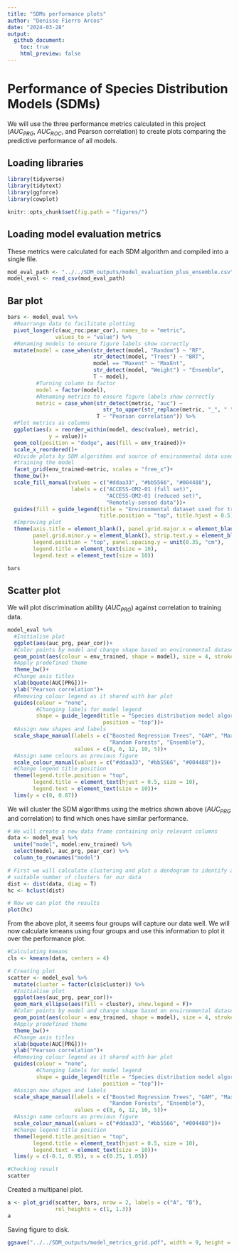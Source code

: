 ```yaml
---
title: "SDMs performance plots"
author: "Denisse Fierro Arcos"
date: "2024-03-28"
output: 
  github_document:
    toc: true
    html_preview: false
---
```


# Performance of Species Distribution Models (SDMs)
We will use the three performance metrics calculated in this project ($AUC_{PRG}$, $AUC_{ROC}$, and Pearson correlation) to create plots comparing the predictive performance of all models. 
  
## Loading libraries
  
```r
library(tidyverse)
library(tidytext)
library(ggforce)
library(cowplot)
```

```r
knitr::opts_chunk$set(fig.path = "figures/") 
```


## Loading model evaluation metrics
These metrics were calculated for each SDM algorithm and compiled into a single file.  
  
```r
mod_eval_path <- "../../SDM_outputs/model_evaluation_plus_ensemble.csv"
model_eval <- read_csv(mod_eval_path) 
```
  
## Bar plot
  
```r
bars <- model_eval %>% 
  #Rearrange data to facilitate plotting
  pivot_longer(c(auc_roc:pear_cor), names_to = "metric", 
               values_to = "value") %>% 
  #Renaming models to ensure figure labels show correctly
  mutate(model = case_when(str_detect(model, "Random") ~ "RF",
                           str_detect(model, "Trees") ~ "BRT",
                           model == "Maxent" ~ "MaxEnt",
                           str_detect(model, "Weight") ~ "Ensemble",
                           T ~ model),
         #Turning column to factor
         model = factor(model),
         #Renaming metrics to ensure figure labels show correctly
         metric = case_when(str_detect(metric, "auc") ~ 
                              str_to_upper(str_replace(metric, "_", " ")),
                            T ~ "Pearson correlation")) %>%
  #Plot metrics as columns
  ggplot(aes(x = reorder_within(model, desc(value), metric),
             y = value))+
  geom_col(position = "dodge", aes(fill = env_trained))+
  scale_x_reordered()+
  #Divide plots by SDM algorithms and source of environmental data used for 
  #training the model
  facet_grid(env_trained~metric, scales = "free_x")+
  theme_bw()+
  scale_fill_manual(values = c("#ddaa33", "#bb5566", "#004488"),
                    labels = c("ACCESS-OM2-01 (full set)",
                               "ACCESS-OM2-01 (reduced set)",
                               "Remotely-sensed data"))+
  guides(fill = guide_legend(title = "Environmental dataset used for training",
                             title.position = "top", title.hjust = 0.5))+
  #Improving plot
  theme(axis.title = element_blank(), panel.grid.major.x = element_blank(),
        panel.grid.minor.y = element_blank(), strip.text.y = element_blank(),
        legend.position = "top", panel.spacing.y = unit(0.35, "cm"), 
        legend.title = element_text(size = 10), 
        legend.text = element_text(size = 10))

bars
```
  
## Scatter plot
We will plot discrimination ability ($AUC_{PRG}$) against correlation to training data.  
  
```r
model_eval %>%
  #Initialise plot
  ggplot(aes(auc_prg, pear_cor))+
  #Color points by model and change shape based on environmental dataset
  geom_point(aes(colour = env_trained, shape = model), size = 4, stroke = 1)+
  #Apply predefined theme
  theme_bw()+
  #Change axis titles
  xlab(bquote(AUC[PRG]))+
  ylab("Pearson correlation")+
  #Removing colour legend as it shared with bar plot
  guides(colour = "none",
         #Changing labels for model legend
         shape = guide_legend(title = "Species distribution model algorithm",
                              position = "top"))+
  #Assign new shapes and labels
  scale_shape_manual(labels = c("Boosted Regression Trees", "GAM", "MaxEnt",
                                "Random Forests", "Ensemble"),
                     values = c(8, 6, 12, 10, 5))+
  #Assign same colours as previous figure
  scale_colour_manual(values = c("#ddaa33", "#bb5566", "#004488"))+
  #Change legend title position
  theme(legend.title.position = "top", 
        legend.title = element_text(hjust = 0.5, size = 10), 
        legend.text = element_text(size = 10))+
  lims(y = c(0, 0.87))
```
  
We will cluster the SDM algorithms using the metrics shown above ($AUC_{PRG}$ and correlation) to find which ones have similar performance.  
  
```r
# We will create a new data frame containing only relevant columns
data <- model_eval %>% 
  unite("model", model:env_trained) %>% 
  select(model, auc_prg, pear_cor) %>% 
  column_to_rownames("model")

# First we will calculate clustering and plot a dendogram to identify a 
# suitable number of clusters for our data
dist <- dist(data, diag = T)
hc <- hclust(dist)

# Now we can plot the results
plot(hc)
```
  
From the above plot, it seems four groups will capture our data well. We will now calculate kmeans using four groups and use this information to plot it over the performance plot.  
  
```r
#Calculating kmeans
cls <- kmeans(data, centers = 4)

# Creating plot
scatter <- model_eval %>%
  mutate(cluster = factor(cls$cluster)) %>%
  #Initialise plot
  ggplot(aes(auc_prg, pear_cor))+
  geom_mark_ellipse(aes(fill = cluster), show.legend = F)+
  #Color points by model and change shape based on environmental dataset
  geom_point(aes(colour = env_trained, shape = model), size = 4, stroke = 1)+
  #Apply predefined theme
  theme_bw()+
  #Change axis titles
  xlab(bquote(AUC[PRG]))+
  ylab("Pearson correlation")+
  #Removing colour legend as it shared with bar plot
  guides(colour = "none",
         #Changing labels for model legend
         shape = guide_legend(title = "Species distribution model algorithm",
                              position = "top"))+
  #Assign new shapes and labels
  scale_shape_manual(labels = c("Boosted Regression Trees", "GAM", "MaxEnt",
                                "Random Forests", "Ensemble"),
                     values = c(8, 6, 12, 10, 5))+
  #Assign same colours as previous figure
  scale_colour_manual(values = c("#ddaa33", "#bb5566", "#004488"))+
  #Change legend title position
  theme(legend.title.position = "top", 
        legend.title = element_text(hjust = 0.5, size = 10), 
        legend.text = element_text(size = 10))+
  lims(y = c(-0.1, 0.95), x = c(0.25, 1.05))

#Checking result
scatter
```


Created a multipanel plot.  
  
```r
a <- plot_grid(scatter, bars, nrow = 2, labels = c("A", "B"), 
               rel_heights = c(1, 1.3))
a
```

  
Saving figure to disk.  
  
```r
ggsave("../../SDM_outputs/model_metrics_grid.pdf", width = 9, height = 7)
```

  

